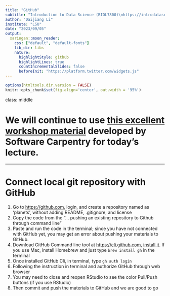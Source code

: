 ```yaml
---
title: "GitHub"
subtitle: "Introduction to Data Science (BIOL7800)\nhttps://introdatasci.dlilab.com/"
author: "Daijiang Li"
institute: "LSU"
date: "2023/09/05"
output:
  xaringan::moon_reader:
    css: ["default", "default-fonts"]
    lib_dir: libs
    nature:
      highlightStyle: github
      highlightLines: true
      countIncrementalSlides: false
      beforeInit: "https://platform.twitter.com/widgets.js"
---
```


```r
options(htmltools.dir.version = FALSE)
knitr::opts_chunk$set(fig.align='center', out.width = '95%')
```

class: middle

# We will continue to use [this excellent workshop material](https://carpentries-incubator.github.io/git-novice-branch-pr/) developed by Software Carpentry for today's lecture.

---

# Connect local git repository with GitHub

1. Go to <https://github.com>, login, and create a repository named as 'planets', without adding README, .gitignore, and license
2. Copy the code from the "... pushing an existing repository to Github through command line"
3. Paste and run the code in the terminal; since you have not connected with GitHub yet, you may get an error about pushing your materials to GitHub.
4. Download GitHub Command line tool at <https://cli.github.com>, [install it](https://github.com/cli/cli#installation). If you use Mac, install Homebrew and just type `brew install gh` in the terminal
5. Once installed GitHub Cli, in terminal, type `gh auth login`
6. Following the instruction in terminal and authorize GitHub through web browser
7. You may need to close and reopen RStudio to see the color Pull/Push buttons (if you use RStudio)
8. Then commit and push the materials to GitHub and we are good to go


<!-- # Token -->

<!-- [Token required](https://github.blog/2020-12-15-token-authentication-requirements-for-git-operations/) since August 12. 2021. -->

<!-- 1. [Create personal access token on Github](https://docs.github.com/en/github/authenticating-to-github/keeping-your-account-and-data-secure/creating-a-personal-access-token) -->
<!-- 2. [Caching your GitHub credentials in Git](https://docs.github.com/en/get-started/getting-started-with-git/caching-your-github-credentials-in-git) -->
<!--     + Let's choose the [Github CLI](https://github.com/cli/cli#installation) option -->


